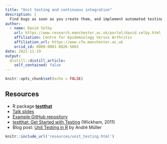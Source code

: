 ```yaml
---
title: "Unit testing and continuous integration"
description: |
  Find bugs as soon as you create them, and implement automated testing in your analysis.
author:
  - name: David Selby
    url: https://www.research.manchester.ac.uk/portal/david.selby.html
    affiliation: Centre for Epidemiology Versus Arthritis
    affiliation_url: https://www.cfe.manchester.ac.uk
    orcid_id: 0000-0001-8026-5663
date: 2021-11-19
output:
  distill::distill_article:
    self_contained: false
---
```



```r
knitr::opts_chunk$set(echo = FALSE)
```

## Resources

- R package [**testthat**](https://rvest.tidyverse.org/index.html)
- [Talk slides](resources/unit_testing.pdf) <i class="fas fa-file-pdf" title="PDF"></i>
- [Example GitHub repository](https://github.com/Selbosh/unittesting) <i class="fa fa-github" title="GitHub"></i>
- [testthat: Get Started with Testing](https://journal.r-project.org/archive/2011-1/RJournal_2011-1_Wickham.pdf) (Wickham, 2011)
- Blog post: [Unit Testing in R](https://towardsdatascience.com/unit-testing-in-r-68ab9cc8d211) by André Müller

```r
knitr::include_url('resources/unit_testing.html')
```


